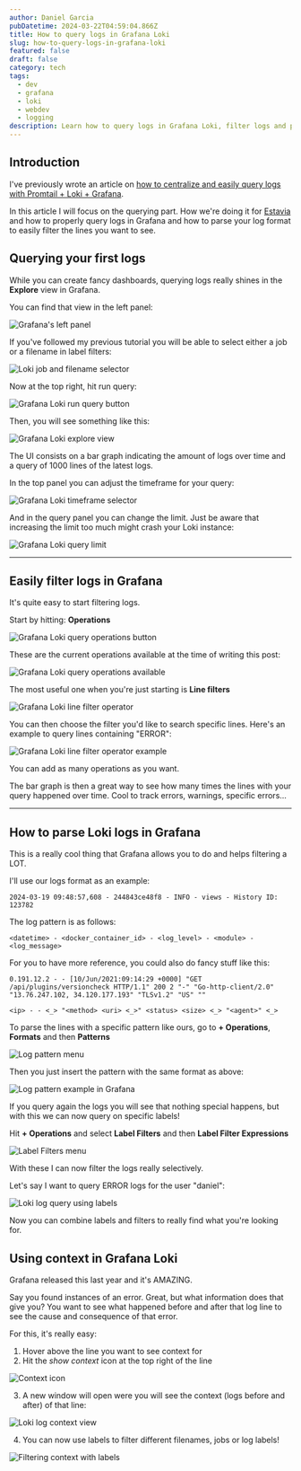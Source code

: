 ```yaml
---
author: Daniel Garcia
pubDatetime: 2024-03-22T04:59:04.866Z
title: How to query logs in Grafana Loki
slug: how-to-query-logs-in-grafana-loki
featured: false
draft: false
category: tech
tags:
  - dev
  - grafana
  - loki
  - webdev
  - logging
description: Learn how to query logs in Grafana Loki, filter logs and parse logs in Grafana.
---
```



## Introduction

I've previously wrote an article on [how to centralize and easily query logs with Promtail + Loki + Grafana](/blog/how-to-centralize-and-visualize-your-app-logs-in-grafana/).

In this article I will focus on the querying part. How we're doing it for [Estavia](https://estavia.ai) and how to properly query logs in Grafana and how to parse your log format to easily filter the lines you want to see.

<WebsiteDesignCTA client:visible />

## Querying your first logs

While you can create fancy dashboards, querying logs really shines in the **Explore** view in Grafana.

You can find that view in the left panel:

![Grafana's left panel](https://dev-to-uploads.s3.amazonaws.com/uploads/articles/maykt7ue57yte37z43bx.png)

If you've followed my previous tutorial you will be able to select either a job or a filename in label filters:

![Loki job and filename selector](https://dev-to-uploads.s3.amazonaws.com/uploads/articles/poh3dwabssoospelfj6j.png)

Now at the top right, hit run query:

![Grafana Loki run query button](https://dev-to-uploads.s3.amazonaws.com/uploads/articles/8ez6codqm7laja2xtsry.png)

Then, you will see something like this:

![Grafana Loki explore view](https://dev-to-uploads.s3.amazonaws.com/uploads/articles/2d59efjp6hehj3vs2n8r.png)

The UI consists on a bar graph indicating the amount of logs over time and a query of 1000 lines of the latest logs.

In the top panel you can adjust the timeframe for your query:

![Grafana Loki timeframe selector](https://dev-to-uploads.s3.amazonaws.com/uploads/articles/q00pamwvm648znc4148w.png)

And in the query panel you can change the limit. Just be aware that increasing the limit too much might crash your Loki instance:

![Grafana Loki query limit](https://dev-to-uploads.s3.amazonaws.com/uploads/articles/6dvvbiz4vycqbqjktyep.png)

---

## Easily filter logs in Grafana

It's quite easy to start filtering logs.

Start by hitting: **Operations**

![Grafana Loki query operations button](https://dev-to-uploads.s3.amazonaws.com/uploads/articles/pwsgq8ib5y7sd1t5iqhf.png)

These are the current operations available at the time of writing this post:

![Grafana Loki query operations available](https://dev-to-uploads.s3.amazonaws.com/uploads/articles/notu57o4cljnpzzajxtj.png)

The most useful one when you're just starting is **Line filters**

![Grafana Loki line filter operator](https://dev-to-uploads.s3.amazonaws.com/uploads/articles/91366d9n7rq3265bdwqs.png)

You can then choose the filter you'd like to search specific lines. Here's an example to query lines containing "ERROR":

![Grafana Loki line filter operator example](https://dev-to-uploads.s3.amazonaws.com/uploads/articles/qy08tf9l30oojjejdws0.png)

You can add as many operations as you want.

The bar graph is then a great way to see how many times the lines with your query happened over time. Cool to track errors, warnings, specific errors...

---

## How to parse Loki logs in Grafana

This is a really cool thing that Grafana allows you to do and helps filtering a LOT.

I'll use our logs format as an example:

```
2024-03-19 09:48:57,608 - 244843ce48f8 - INFO - views - History ID: 123782
```

The log pattern is as follows:

```
<datetime> - <docker_container_id> - <log_level> - <module> - <log_message>
```

For you to have more reference, you could also do fancy stuff like this:

```
0.191.12.2 - - [10/Jun/2021:09:14:29 +0000] "GET /api/plugins/versioncheck HTTP/1.1" 200 2 "-" "Go-http-client/2.0" "13.76.247.102, 34.120.177.193" "TLSv1.2" "US" ""
```

```
<ip> - - <_> "<method> <uri> <_>" <status> <size> <_> "<agent>" <_>
```

To parse the lines with a specific pattern like ours, go to **+ Operations**, **Formats** and then **Patterns**

![Log pattern menu](https://dev-to-uploads.s3.amazonaws.com/uploads/articles/me10232wcweqctyz5014.png)

Then you just insert the pattern with the same format as above:

![Log pattern example in Grafana](https://dev-to-uploads.s3.amazonaws.com/uploads/articles/bq0knibd54strw79jdbp.png)

If you query again the logs you will see that nothing special happens, but with this we can now query on specific labels!

Hit **+ Operations** and select **Label Filters** and then **Label Filter Expressions**

![Label Filters menu](https://dev-to-uploads.s3.amazonaws.com/uploads/articles/ltqtagf8t30nslxt0x50.png)

With these I can now filter the logs really selectively.

Let's say I want to query ERROR logs for the user "daniel":

![Loki log query using labels](https://dev-to-uploads.s3.amazonaws.com/uploads/articles/innt4vt6b5l6f6fz6sen.png)

Now you can combine labels and filters to really find what you're looking for.

## Using context in Grafana Loki

Grafana released this last year and it's AMAZING.

Say you found instances of an error. Great, but what information does that give you? You want to see what happened before and after that log line to see the cause and consequence of that error.

For this, it's really easy:

1. Hover above the line you want to see context for
2. Hit the _show context_ icon at the top right of the line

![Context icon](https://dev-to-uploads.s3.amazonaws.com/uploads/articles/f96lvc5mo1r75m5zbamy.png)

3. A new window will open were you will see the context (logs before and after) of that line:

![Loki log context view](https://dev-to-uploads.s3.amazonaws.com/uploads/articles/hzq12h20kb825emh0xdd.png)

4. You can now use labels to filter different filenames, jobs or log labels!

![Filtering context with labels](https://dev-to-uploads.s3.amazonaws.com/uploads/articles/mzx6emfw88fast766e8e.png)
